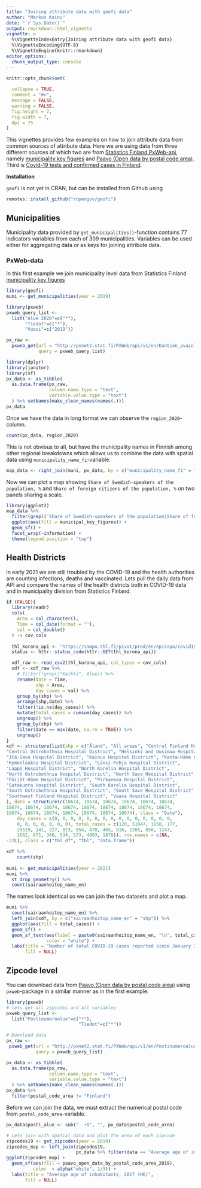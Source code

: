```yaml
---
title: "Joining attribute data with geofi data"
author: "Markus Kainu"
date: "`r Sys.Date()`"
output: rmarkdown::html_vignette
vignette: >
  %\VignetteIndexEntry{Joining attribute data with geofi data}
  %\VignetteEncoding{UTF-8}
  %\VignetteEngine{knitr::rmarkdown}
editor_options: 
  chunk_output_type: console
---
```


```r
knitr::opts_chunk$set(
  
  collapse = TRUE,
  comment = "#>",
  message = FALSE, 
  warning = FALSE,
  fig.height = 7, 
  fig.width = 7,
  dpi = 75
)
```

This vignettes provides few examples on how to join attribute data from common sources of attribute data. Here we are using data from three different sources of which two are from [Statistics Finland PxWeb-api](https://pxnet2.stat.fi/PXWeb/pxweb/en/), namely [municipality key figures](https://pxnet2.stat.fi/PXWeb/pxweb/en/Kuntien_avainluvut/) and [Paavo (Open data by postal code area)](https://pxnet2.stat.fi/PXWeb/pxweb/en/Postinumeroalueittainen_avoin_tieto/). Third is [Covid-19 tests and confirmed cases in Finland](https://thl.fi/fi/tilastot-ja-data/aineistot-ja-palvelut/avoin-data/varmistetut-koronatapaukset-suomessa-covid-19-).

**Installation**

`geofi` is not yet in CRAN, but can be installed from Github using

```r
remotes::install_github("ropengov/geofi")
```


## Municipalities

Municipality data provided by `get_municipalities()`-function contains 77 indicators variables from each of 309 municipalities. Variables can be used either for aggregating data or as keys for joining attribute data. 

### PxWeb-data

In this first example we join municipality level data from Statistics Finland [municipality key figures](https://pxnet2.stat.fi/PXWeb/pxweb/en/Kuntien_avainluvut/)

```r
library(geofi)
muni <- get_municipalities(year = 2019)

library(pxweb)
pxweb_query_list <-
  list("Alue 2020"=c("*"),
       "Tiedot"=c("*"),
       "Vuosi"=c("2019"))

px_raw <-
  pxweb_get(url = "http://pxnet2.stat.fi/PXWeb/api/v1/en/Kuntien_avainluvut/2020/kuntien_avainluvut_2020_aikasarja.px",
            query = pxweb_query_list)

library(dplyr)
library(janitor)
library(sf)
px_data <- as_tibble(
  as.data.frame(px_raw, 
                column.name.type = "text", 
                variable.value.type = "text")
  ) %>% setNames(make_clean_names(names(.)))
px_data
```

Once we have the data in long format we can observe the `region_2020`-column.

```r
count(px_data, region_2020)
```

This is not obvious to all, but have the municipality names in Finnish among other regional breakdowns which allows us to combine the data with spatial data using `municipality_name_fi`-variable. 

```r
map_data <- right_join(muni, px_data, by = c("municipality_name_fi" = "region_2020"))
```

Now we can plot a map showing `Share of Swedish-speakers of the population, %` and `Share of foreign citizens of the population, %` on two panels sharing a scale.

```r
library(ggplot2)
map_data %>% 
  filter(grepl('Share of Swedish-speakers of the population|Share of foreign citizens of the population', information)) %>% 
  ggplot(aes(fill = municipal_key_figures)) + 
  geom_sf() + 
  facet_wrap(~information) +
  theme(legend.position = "top")
```


## Health Districts

in early 2021 we are still troubled by the COVID-19 and the health authorities are counting infections, deaths and vaccinated. Lets pull the daily data from API and compare the names of the health districts both in COVID-19 data and in municipality division from Statistics Finland. 

```r
if (FALSE){
  library(readr)
  cols(
    Area = col_character(),
    Time = col_date(format = ""),
    val = col_double()
  ) -> cov_cols
  
  thl_korona_api <- "https://sampo.thl.fi/pivot/prod/en/epirapo/covid19case/fact_epirapo_covid19case.csv?row=dateweek20200101-508804L&column=hcdmunicipality2020-445222L"
  status <- httr::status_code(httr::GET(thl_korona_api))

  xdf_raw <- read_csv2(thl_korona_api, col_types = cov_cols)
  xdf <- xdf_raw %>% 
    # filter(!grepl("Kaikki", Alue)) %>% 
    rename(date = Time, 
           shp = Area, 
           day_cases = val) %>% 
    group_by(shp) %>% 
    arrange(shp,date) %>% 
    filter(!is.na(day_cases)) %>% 
    mutate(total_cases = cumsum(day_cases)) %>% 
    ungroup() %>% 
    group_by(shp) %>% 
    filter(date == max(date, na.rm = TRUE)) %>% 
    ungroup()
} 
xdf <- structure(list(shp = c("Åland", "All areas", "Central Finland Hospital District", 
"Central Ostrobothnia Hospital District", "Helsinki and Uusimaa Hospital District", 
"Itä-Savo Hospital District", "Kainuu Hospital District", "Kanta-Häme Hospital District", 
"Kymenlaakso Hospital District", "Länsi-Pohja Hospital District", 
"Lappi Hospital District", "North Karelia Hospital District", 
"North Ostrobothnia Hospital District", "North Savo Hospital District", 
"Päijät-Häme Hospital District", "Pirkanmaa Hospital District", 
"Satakunta Hospital District", "South Karelia Hospital District", 
"South Ostrobothnia Hospital District", "South Savo Hospital District", 
"Southwest Finland Hospital District", "Vaasa Hospital District"
), date = structure(c(18674, 18674, 18674, 18674, 18674, 18674, 
18674, 18674, 18674, 18674, 18674, 18674, 18674, 18674, 18674, 
18674, 18674, 18674, 18674, 18674, 18674, 18674), class = "Date"), 
    day_cases = c(0, 0, 0, 0, 0, 0, 0, 0, 0, 0, 0, 0, 0, 0, 0, 
    0, 0, 0, 0, 0, 0, 0), total_cases = c(120, 51047, 1850, 177, 
    29519, 141, 227, 873, 854, 478, 465, 516, 2265, 850, 1243, 
    2662, 671, 348, 534, 573, 4803, 1878)), row.names = c(NA, 
-22L), class = c("tbl_df", "tbl", "data.frame"))

xdf %>% 
    count(shp)
  
muni <- get_municipalities(year = 2021) 
muni %>% 
  st_drop_geometry() %>% 
  count(sairaanhoitop_name_en)
```

The names look identical so we can join the two datasets and plot a map.

```r
muni %>% 
  count(sairaanhoitop_name_en) %>% 
  left_join(xdf, by = c("sairaanhoitop_name_en" = "shp")) %>% 
  ggplot(aes(fill = total_cases)) +
  geom_sf() +
  geom_sf_text(aes(label = paste0(sairaanhoitop_name_en, "\n", total_cases)), 
               color = "white") +
  labs(title = "Number of total COVID-19 cases reported since January 2020", 
       fill = NULL)
```


## Zipcode level

You can download data from [Paavo (Open data by postal code area)](https://pxnet2.stat.fi/PXWeb/pxweb/en/Postinumeroalueittainen_avoin_tieto/) using `pxweb`-package in a similar manner as in the first example.

```r
library(pxweb)
# lets get all zipcodes and all variables
pxweb_query_list <- 
  list("Postinumeroalue"=c("*"),
                           "Tiedot"=c("*"))

# Download data 
px_raw <- 
 pxweb_get(url = "http://pxnet2.stat.fi/PXWeb/api/v1/en/Postinumeroalueittainen_avoin_tieto/2019/paavo_1_he_2019.px",
           query = pxweb_query_list)

px_data <- as_tibble(
  as.data.frame(px_raw, 
                column.name.type = "text", 
                variable.value.type = "text")
  ) %>% setNames(make_clean_names(names(.)))
px_data %>% 
  filter(postal_code_area != "Finland")
```

Before we can join the data, we must extract the numerical postal code from `postal_code_area`-variable.

```r
px_data$posti_alue <- sub(" .+$", "", px_data$postal_code_area)

# Lets join with spatial data and plot the area of each zipcode
zipcodes19 <- get_zipcodes(year = 2019) 
zipcodes_map <- left_join(zipcodes19, 
                          px_data %>% filter(data == "Average age of inhabitants, 2017 (HE)"))
ggplot(zipcodes_map) + 
  geom_sf(aes(fill = paavo_open_data_by_postal_code_area_2019), 
          color  = alpha("white", 1/3)) +
  labs(title = "Average age of inhabitants, 2017 (HE)", 
       fill = NULL)
```

